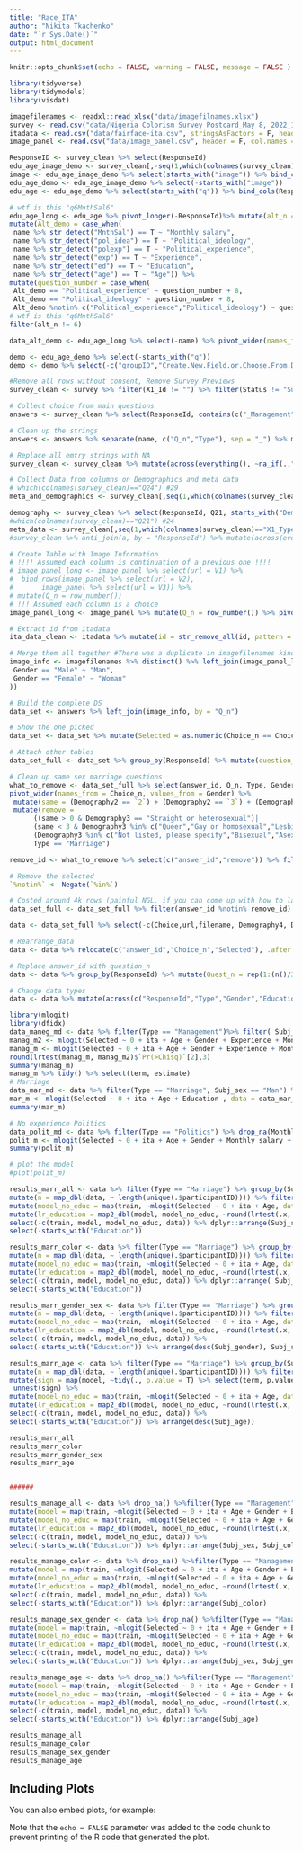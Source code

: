 ```yaml
---
title: "Race_ITA"
author: "Nikita Tkachenko"
date: "`r Sys.Date()`"
output: html_document
---
```


```r
knitr::opts_chunk$set(echo = FALSE, warning = FALSE, message = FALSE )
```
```r
library(tidyverse)
library(tidymodels)
library(visdat)
```
```r
imagefilenames <- readxl::read_xlsx("data/imagefilnames.xlsx")
survey <- read.csv("data/Nigeria Colorism Survey Postcard_May 8, 2022_11.51.csv", stringsAsFactors = F)
itadata <- read.csv("data/fairface-ita.csv", stringsAsFactors = F, header = F,col.names = c("id","ita"))
image_panel <- read.csv("data/image_panel.csv", header = F, col.names = c("V1","V2","V3"))

```
```r
ResponseID <- survey_clean %>% select(ResponseId)
edu_age_image_demo <- survey_clean[,-seq(1,which(colnames(survey_clean)=="Q29"))] %>% bind_cols(ResponseID)                
image <- edu_age_image_demo %>% select(starts_with("image")) %>% bind_cols(ResponseID) 
edu_age_demo <- edu_age_image_demo %>% select(-starts_with("image")) 
edu_age <- edu_age_demo %>% select(starts_with("q")) %>% bind_cols(ResponseID)

# wtf is this "q6MnthSal6" 
edu_age_long <- edu_age %>% pivot_longer(-ResponseId)%>% mutate(alt_n = str_extract(name, ".$")) %>% mutate(question_number = str_remove_all(name,"MnthSal|pol_idea|polexp|experience|ed|age|exp")%>%str_remove(".$")%>%str_remove("^.") %>% as.numeric()) %>% 
mutate(Alt_demo = case_when(
 name %>% str_detect("MnthSal") == T ~ "Monthly_salary",
 name %>% str_detect("pol_idea") == T ~ "Political_ideology",
 name %>% str_detect("polexp") == T ~ "Political_experience",
 name %>% str_detect("exp") == T ~ "Experience",
 name %>% str_detect("ed") == T ~ "Education",
 name %>% str_detect("age") == T ~ "Age")) %>% 
mutate(question_number = case_when(
 Alt_demo == "Political_experience" ~ question_number + 8,
 Alt_demo == "Political_ideology" ~ question_number + 8,
 Alt_demo %notin% c("Political_experience","Political_ideology") ~ question_number)) %>%
# wtf is this "q6MnthSal6" 
filter(alt_n != 6)

data_alt_demo <- edu_age_long %>% select(-name) %>% pivot_wider(names_from = Alt_demo, values_from = value) %>% select(-c("Political_experience","Political_ideology")) %>% mutate(alt_n = as.numeric(alt_n))

demo <- edu_age_demo %>% select(-starts_with("q")) 
demo <- demo %>% select(-c("groupID","Create.New.Field.or.Choose.From.Dropdown...","groupID","studyID","researcherID","groupSize","numStages","participantRole","timeOutLog","roles","botMatch","total", "offer","decision","sendStage","getStage","defaultData","getData","saveData","randomPercent","sendData","payoff")) %>% rename(Subj_color = General1, Phone_n = General2)
```

```r
#Remove all rows without consent, Remove Survey Previews
survey_clean <- survey %>% filter(X1_Id != "") %>% filter(Status != "Survey Preview") %>% filter(Finished != F) %>% slice(-c(1,2)) %>% select(-c("Q24","Q26"))

# Collect choice from main questions
answers <- survey_clean %>% select(ResponseId, contains(c("_Management","_Marriage","_Politics"))) %>% pivot_longer(-ResponseId) %>% mutate(value = na_if(x = value, y = "")) %>% drop_na()%>% mutate(answer_id = row_number())

# Clean up the strings
answers <- answers %>% separate(name, c("Q_n","Type"), sep = "_") %>% mutate(Q_n = as.double(str_remove_all(Q_n,"X"))) %>% mutate(Type = str_sub(Type,1,nchar(Type)-1)) %>% mutate(Choice = as.double(str_sub(value, start = -1))) %>% select(-value)

# Replace all emtry strings with NA
survey_clean <- survey_clean %>% mutate(across(everything(), ~na_if(.,""))) 

# Collect Data from columns on Demographics and meta data
# which(colnames(survey_clean)=="Q24") #29
meta_and_demographics <- survey_clean[,seq(1,which(colnames(survey_clean)=="Demography5"))]

demography <- survey_clean %>% select(ResponseId, Q21, starts_with("Demography")) %>% left_join(demo, by = "ResponseId")
#which(colnames(survey_clean)=="Q21") #24
meta_data <- survey_clean[,seq(1,which(colnames(survey_clean)=="X1_Type"))]                
#survey_clean %>% anti_join(a, by = "ResponseId") %>% mutate(across(everything(), ~na_if(.,""))) %>%is.na() %>% colSums() == 55 %>% sort()

# Create Table with Image Information
# !!!! Assumed each column is continuation of a previous one !!!!
# image_panel_long <- image_panel %>% select(url = V1) %>% 
#  bind_rows(image_panel %>% select(url = V2),
#       image_panel %>% select(url = V3)) %>%
# mutate(Q_n = row_number())
# !!! Assumed each column is a choice
image_panel_long <- image_panel %>% mutate(Q_n = row_number()) %>% pivot_longer(-Q_n, names_to = "Choice_n", values_to = "url") %>% mutate(Choice_n = as.double(str_sub(Choice_n, start=-1)))

# Extract id from itadata
ita_data_clean <- itadata %>% mutate(id = str_remove_all(id, pattern = "train/")) %>% mutate(id = as.double(str_remove_all(id,pattern = ".jpg")))

# Merge them all together #There was a duplicate in imagefilenames kinda ruined stuff a bit
image_info <- imagefilenames %>% distinct() %>% left_join(image_panel_long, by = "url") %>% left_join(ita_data_clean, by = c("filename" = "id")) %>% mutate(Gender = case_when(
 Gender == "Male" ~ "Man",
 Gender == "Female" ~ "Woman"
))

# Build the complete DS
data_set <- answers %>% left_join(image_info, by = "Q_n")

# Show the one picked
data_set <- data_set %>% mutate(Selected = as.numeric(Choice_n == Choice))

# Attach other tables
data_set_full <- data_set %>% group_by(ResponseId) %>% mutate(question_number = rep(1:(n()/3), times = 1, length.out = NA, each = 3)) %>% left_join(data_alt_demo, by = c("ResponseId" = "ResponseId","question_number" = "question_number","Choice_n" = "alt_n")) %>% left_join(demography, by = "ResponseId") %>% ungroup()

# Clean up same sex marriage questions
what_to_remove <- data_set_full %>% select(answer_id, Q_n, Type, Gender, Choice_n, Demography2, Demography3) %>%
pivot_wider(names_from = Choice_n, values_from = Gender) %>% 
 mutate(same = (Demography2 == `2`) + (Demography2 == `3`) + (Demography2 == `1`)) %>% 
 mutate(remove = 
      ((same > 0 & Demography3 == "Straight or heterosexual")|
      (same < 3 & Demography3 %in% c("Queer","Gay or homosexual","Lesbian"))|
      (Demography3 %in% c("Not listed, please specify","Bisexual","Asexual","NA"))) &
      Type == "Marriage")

remove_id <- what_to_remove %>% select(c("answer_id","remove")) %>% filter(remove == T) %>% pull(answer_id)

# Remove the selected
`%notin%` <- Negate(`%in%`)

# Costed around 4k rows (painful NGL, if you can come up with how to later clean up comparison pairs, it would save around 2k, i guess)
data_set_full <- data_set_full %>% filter(answer_id %notin% remove_id) %>% rename(Subj_sex = Demography2, Subj_gender = Demography3, Subj_age = Q21)

```


```r
data <- data_set_full %>% select(-c(Choice,url,filename, Demography4, Demography5)) %>% distinct(.keep_all = TRUE) %>% arrange(ResponseId,answer_id,Choice_n,Q_n)

# Rearrange_data
data <- data %>% relocate(c("answer_id","Choice_n","Selected"), .after = ResponseId)

# Replace answer_id with question_n
data <- data %>% group_by(ResponseId) %>% mutate(Quest_n = rep(1:(n()/3), times = 1, length.out = NA, each = 3)) %>% select(-c("answer_id","question_number","Q_n")) %>% relocate(Quest_n, .before = Choice_n) %>% ungroup()

# Change data types
data <- data %>% mutate(across(c("ResponseId","Type","Gender","Education","Subj_age","Subj_sex","Subj_gender","Subj_color","participantID"), as.factor))%>% mutate(across(c("Age","Phone_n","Experience","Monthly_salary"), as.numeric)) %>% drop_na(Age, Subj_gender, Subj_color)

library(mlogit)
library(dfidx)
data_maneg_md <- data %>% filter(Type == "Management")%>% filter( Subj_sex == "Man") %>% mlogit.data(., choice = "Selected", shape="long", alt.var = "Choice_n", id.var = c("ResponseId"))
manag_m2 <- mlogit(Selected ~ 0 + ita + Age + Gender + Experience + Monthly_salary, data = data_maneg_md)
manag_m <- mlogit(Selected ~ 0 + ita + Age + Gender + Experience + Monthly_salary + Education, data = data_maneg_md)
round(lrtest(manag_m, manag_m2)$`Pr(>Chisq)`[2],3)
summary(manag_m)
manag_m %>% tidy() %>% select(term, estimate)
# Marriage
data_mar_md <- data %>% filter(Type == "Marriage", Subj_sex == "Man") %>% drop_na(Age) %>% mlogit.data(., choice = "Selected", shape="long", alt.var = "Choice_n", id.var = c("ResponseId"))
mar_m <- mlogit(Selected ~ 0 + ita + Age + Education , data = data_mar_md)
summary(mar_m)

# No experience Politics
data_polit_md <- data %>% filter(Type == "Politics") %>% drop_na(Monthly_salary) %>% mlogit.data(., choice = "Selected", shape="long", alt.var = "Choice_n", id.var = c("ResponseId"))
polit_m <- mlogit(Selected ~ 0 + ita + Age + Gender + Monthly_salary + Education , data = data_polit_md)
summary(polit_m)

# plot the model
#plot(polit_m)

results_marr_all <- data %>% filter(Type == "Marriage") %>% group_by(Subj_gender, Subj_color, Subj_sex, Subj_age) %>% nest() %>% 
mutate(n = map_dbl(data, ~ length(unique(.$participantID)))) %>% filter(n >10) %>% mutate(train = map(data, ~ mlogit.data(., choice = "Selected", shape="long", alt.var = "Choice_n", id.var = c("ResponseId")))) %>% mutate(model = map(train, ~mlogit(Selected ~ 0 + ita + Age + Education , data = .))) %>% mutate(sign = map(model, ~tidy(., p.value = T) %>% select(term, p.value, estimate) %>% mutate(p.value =  ifelse(round(p.value,3) == 0,round(p.value,3)+0.001,round(p.value,3))*sign(estimate)) %>% select(-estimate) %>% pivot_wider(values_from = p.value, names_from = term))) %>% unnest(sign) %>% 
mutate(model_no_educ = map(train, ~mlogit(Selected ~ 0 + ita + Age, data = .)))%>%
mutate(lr_education = map2_dbl(model, model_no_educ, ~round(lrtest(.x, .y)$`Pr(>Chisq)`[2],3))) %>%
select(-c(train, model, model_no_educ, data)) %>% dplyr::arrange(Subj_sex, Subj_color, Subj_age) %>%
select(-starts_with("Education"))

results_marr_color <- data %>% filter(Type == "Marriage") %>% group_by(Subj_color) %>% nest() %>% 
mutate(n = map_dbl(data, ~ length(unique(.$participantID)))) %>% filter(n >10) %>% mutate(train = map(data, ~ mlogit.data(., choice = "Selected", shape="long", alt.var = "Choice_n", id.var = c("ResponseId")))) %>% mutate(model = map(train, ~mlogit(Selected ~ 0 + ita + Age + Education , data = .))) %>% mutate(sign = map(model, ~tidy(., p.value = T) %>% select(term, p.value, estimate) %>% mutate(p.value =  ifelse(round(p.value,3) == 0,round(p.value,3)+0.001,round(p.value,3))*sign(estimate)) %>% select(-estimate) %>% pivot_wider(values_from = p.value, names_from = term))) %>% unnest(sign) %>% 
mutate(model_no_educ = map(train, ~mlogit(Selected ~ 0 + ita + Age, data = .)))%>%
mutate(lr_education = map2_dbl(model, model_no_educ, ~round(lrtest(.x, .y)$`Pr(>Chisq)`[2],3))) %>%
select(-c(train, model, model_no_educ, data)) %>% dplyr::arrange( Subj_color) %>%
select(-starts_with("Education"))

results_marr_gender_sex <- data %>% filter(Type == "Marriage") %>% group_by(Subj_gender, Subj_sex) %>% nest() %>%
mutate(n = map_dbl(data, ~ length(unique(.$participantID)))) %>% filter(n >10) %>% mutate(train = map(data, ~ mlogit.data(., choice = "Selected", shape="long", alt.var = "Choice_n", id.var = c("ResponseId")))) %>% mutate(model = map(train, ~mlogit(Selected ~ 0 + ita + Age + Education , data = .))) %>% mutate(sign = map(model, ~tidy(., p.value = T) %>% select(term, p.value, estimate) %>% mutate(p.value =  ifelse(round(p.value,3) == 0,round(p.value,3)+0.001,round(p.value,3))*sign(estimate)) %>% select(-estimate) %>% pivot_wider(values_from = p.value, names_from = term))) %>% unnest(sign) %>% 
mutate(model_no_educ = map(train, ~mlogit(Selected ~ 0 + ita + Age, data = .)))%>%
mutate(lr_education = map2_dbl(model, model_no_educ, ~round(lrtest(.x, .y)$`Pr(>Chisq)`[2],3))) %>%
select(-c(train, model, model_no_educ, data)) %>%
select(-starts_with("Education")) %>% arrange(desc(Subj_gender), Subj_sex)

results_marr_age <- data %>% filter(Type == "Marriage") %>% group_by(Subj_age) %>% nest() %>% 
mutate(n = map_dbl(data, ~ length(unique(.$participantID)))) %>% filter(n >10) %>% mutate(train = map(data, ~ mlogit.data(., choice = "Selected", shape="long", alt.var = "Choice_n", id.var = c("ResponseId")))) %>% mutate(model = map(train, ~mlogit(Selected ~ 0 + ita + Age + Education , data = .))) %>% 
mutate(sign = map(model, ~tidy(., p.value = T) %>% select(term, p.value, estimate) %>% mutate(p.value =  ifelse(round(p.value,3) == 0,round(p.value,3)+0.001,round(p.value,3))*sign(estimate)) %>% select(-estimate) %>% pivot_wider(values_from = p.value, names_from = term))) %>%
 unnest(sign) %>% 
mutate(model_no_educ = map(train, ~mlogit(Selected ~ 0 + ita + Age, data = .)))%>%
mutate(lr_education = map2_dbl(model, model_no_educ, ~round(lrtest(.x, .y)$`Pr(>Chisq)`[2],3))) %>%
select(-c(train, model, model_no_educ, data)) %>%
select(-starts_with("Education")) %>% arrange(desc(Subj_age))

results_marr_all
results_marr_color
results_marr_gender_sex
results_marr_age



```
```r
######

results_manage_all <- data %>% drop_na() %>%filter(Type == "Management") %>% group_by(Subj_gender, Subj_color, Subj_sex, Subj_age) %>% nest() %>% mutate(n = map_dbl(data, ~ length(unique(.$participantID)))) %>% filter(n >10) %>% mutate(train = map(data, ~ mlogit.data(., choice = "Selected", shape="long", alt.var = "Choice_n", id.var = c("ResponseId")))) %>% 
mutate(model = map(train, ~mlogit(Selected ~ 0 + ita + Age + Gender + Experience + Monthly_salary + Education, data = .))) %>% mutate(sign = map(model, ~tidy(., p.value = T) %>% select(term, p.value, estimate) %>% mutate(p.value =  ifelse(round(p.value,3) == 0,round(p.value,3)+0.001,round(p.value,3))*sign(estimate)) %>% select(-estimate) %>% pivot_wider(values_from = p.value, names_from = term))) %>% unnest(sign) %>% 
mutate(model_no_educ = map(train, ~mlogit(Selected ~ 0 + ita + Age + Gender + Experience + Monthly_salary, data = .)))%>%
mutate(lr_education = map2_dbl(model, model_no_educ, ~round(lrtest(.x, .y)$`Pr(>Chisq)`[2],3))) %>%
select(-c(train, model, model_no_educ, data)) %>%
select(-starts_with("Education")) %>% dplyr::arrange(Subj_sex, Subj_color, Subj_age)

results_manage_color <- data %>% drop_na() %>%filter(Type == "Management") %>% group_by(Subj_color) %>% nest() %>% mutate(n = map_dbl(data, ~ length(unique(.$participantID)))) %>% filter(n >10) %>% mutate(train = map(data, ~ mlogit.data(., choice = "Selected", shape="long", alt.var = "Choice_n", id.var = c("ResponseId")))) %>% 
mutate(model = map(train, ~mlogit(Selected ~ 0 + ita + Age + Gender + Experience + Monthly_salary + Education, data = .))) %>% mutate(sign = map(model, ~tidy(., p.value = T) %>%select(term, p.value, estimate) %>% mutate(p.value =  ifelse(round(p.value,3) == 0,round(p.value,3)+0.001,round(p.value,3))*sign(estimate)) %>% select(-estimate) %>% pivot_wider(values_from = p.value, names_from = term))) %>% unnest(sign) %>% 
mutate(model_no_educ = map(train, ~mlogit(Selected ~ 0 + ita + Age + Gender + Experience + Monthly_salary, data = .)))%>%
mutate(lr_education = map2_dbl(model, model_no_educ, ~round(lrtest(.x, .y)$`Pr(>Chisq)`[2],3))) %>%
select(-c(train, model, model_no_educ, data)) %>%
select(-starts_with("Education")) %>% dplyr::arrange(Subj_color)

results_manage_sex_gender <- data %>% drop_na() %>%filter(Type == "Management") %>% group_by(Subj_sex, Subj_gender) %>% nest() %>% mutate(n = map_dbl(data, ~ length(unique(.$participantID)))) %>% filter(n >10) %>% mutate(train = map(data, ~ mlogit.data(., choice = "Selected", shape="long", alt.var = "Choice_n", id.var = c("ResponseId")))) %>% 
mutate(model = map(train, ~mlogit(Selected ~ 0 + ita + Age + Gender + Experience + Monthly_salary + Education, data = .))) %>% mutate(sign = map(model, ~tidy(., p.value = T) %>% select(term, p.value, estimate) %>% mutate(p.value =  ifelse(round(p.value,3) == 0,round(p.value,3)+0.001,round(p.value,3))*sign(estimate)) %>% select(-estimate) %>% pivot_wider(values_from = p.value, names_from = term))) %>% unnest(sign) %>% 
mutate(model_no_educ = map(train, ~mlogit(Selected ~ 0 + ita + Age + Gender + Experience + Monthly_salary, data = .)))%>%
mutate(lr_education = map2_dbl(model, model_no_educ, ~round(lrtest(.x, .y)$`Pr(>Chisq)`[2],3))) %>%
select(-c(train, model, model_no_educ, data)) %>%
select(-starts_with("Education")) %>% dplyr::arrange(Subj_sex, Subj_gender)

results_manage_age <- data %>% drop_na() %>%filter(Type == "Management") %>% group_by(Subj_age) %>% nest() %>% mutate(n = map_dbl(data, ~ length(unique(.$participantID)))) %>% filter(n >10) %>% mutate(train = map(data, ~ mlogit.data(., choice = "Selected", shape="long", alt.var = "Choice_n", id.var = c("ResponseId")))) %>% 
mutate(model = map(train, ~mlogit(Selected ~ 0 + ita + Age + Gender + Experience + Monthly_salary + Education, data = .))) %>% mutate(sign = map(model, ~tidy(., p.value = T) %>%select(term, p.value, estimate) %>% mutate(p.value = ifelse(round(p.value,3) == 0,round(p.value,3)+0.001,round(p.value,3))*sign(estimate)) %>% select(-estimate) %>% pivot_wider(values_from = p.value, names_from = term))) %>% unnest(sign) %>% 
mutate(model_no_educ = map(train, ~mlogit(Selected ~ 0 + ita + Age + Gender + Experience + Monthly_salary, data = .)))%>%
mutate(lr_education = map2_dbl(model, model_no_educ, ~round(lrtest(.x, .y)$`Pr(>Chisq)`[2],3))) %>%
select(-c(train, model, model_no_educ, data)) %>%
select(-starts_with("Education")) %>% dplyr::arrange(Subj_age)

results_manage_all
results_manage_color
results_manage_sex_gender
results_manage_age
```

## Including Plots

You can also embed plots, for example:



Note that the `echo = FALSE` parameter was added to the code chunk to prevent printing of the R code that generated the plot.
